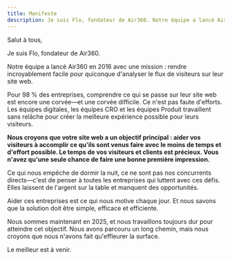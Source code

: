 ```yaml
---
title: Manifeste
description: Je suis Flo, fondateur de Air360. Notre équipe a lancé Air360 en 2016 avec une mission - rendre incroyablement facile pour quiconque d'analyser le flux de visiteurs sur leur site web.
---
```


Salut à tous,

Je suis Flo, fondateur de Air360.

Notre équipe a lancé Air360 en 2016 avec une mission : rendre incroyablement facile pour quiconque d'analyser le flux de visiteurs sur leur site web.

Pour 98 % des entreprises, comprendre ce qui se passe sur leur site web est encore une corvée—et une corvée difficile. Ce n'est pas faute d'efforts. Les équipes digitales, les équipes CRO et les équipes Produit travaillent sans relâche pour créer la meilleure expérience possible pour leurs visiteurs.

<b>Nous croyons que votre site web a un objectif principal : aider vos visiteurs à accomplir ce qu'ils sont venus faire avec le moins de temps et d'effort possible. Le temps de vos visiteurs et clients est précieux. Vous n'avez qu'une seule chance de faire une bonne première impression.</b>

Ce qui nous empêche de dormir la nuit, ce ne sont pas nos concurrents directs—c'est de penser à toutes les entreprises qui luttent avec ces défis. Elles laissent de l'argent sur la table et manquent des opportunités.

Aider ces entreprises est ce qui nous motive chaque jour. Et nous savons que la solution doit être simple, efficace et efficiente.

Nous sommes maintenant en 2025, et nous travaillons toujours dur pour atteindre cet objectif. Nous avons parcouru un long chemin, mais nous croyons que nous n'avons fait qu'effleurer la surface.

Le meilleur est à venir.

<Signature />
